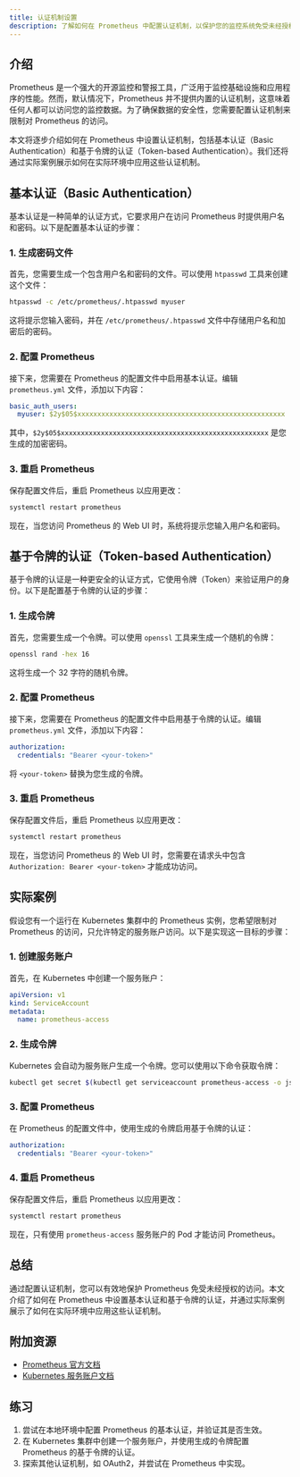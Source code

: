 ```yaml
---
title: 认证机制设置
description: 了解如何在 Prometheus 中配置认证机制，以保护您的监控系统免受未经授权的访问。
---
```


## 介绍

Prometheus 是一个强大的开源监控和警报工具，广泛用于监控基础设施和应用程序的性能。然而，默认情况下，Prometheus 并不提供内置的认证机制，这意味着任何人都可以访问您的监控数据。为了确保数据的安全性，您需要配置认证机制来限制对 Prometheus 的访问。

本文将逐步介绍如何在 Prometheus 中设置认证机制，包括基本认证（Basic Authentication）和基于令牌的认证（Token-based Authentication）。我们还将通过实际案例展示如何在实际环境中应用这些认证机制。

## 基本认证（Basic Authentication）

基本认证是一种简单的认证方式，它要求用户在访问 Prometheus 时提供用户名和密码。以下是配置基本认证的步骤：

### 1. 生成密码文件

首先，您需要生成一个包含用户名和密码的文件。可以使用 `htpasswd` 工具来创建这个文件：

```bash
htpasswd -c /etc/prometheus/.htpasswd myuser
```

这将提示您输入密码，并在 `/etc/prometheus/.htpasswd` 文件中存储用户名和加密后的密码。

### 2. 配置 Prometheus

接下来，您需要在 Prometheus 的配置文件中启用基本认证。编辑 `prometheus.yml` 文件，添加以下内容：

```yaml
basic_auth_users:
  myuser: $2y$05$xxxxxxxxxxxxxxxxxxxxxxxxxxxxxxxxxxxxxxxxxxxxxxxxxxxx
```

其中，`$2y$05$xxxxxxxxxxxxxxxxxxxxxxxxxxxxxxxxxxxxxxxxxxxxxxxxxxxx` 是您生成的加密密码。

### 3. 重启 Prometheus

保存配置文件后，重启 Prometheus 以应用更改：

```bash
systemctl restart prometheus
```

现在，当您访问 Prometheus 的 Web UI 时，系统将提示您输入用户名和密码。

## 基于令牌的认证（Token-based Authentication）

基于令牌的认证是一种更安全的认证方式，它使用令牌（Token）来验证用户的身份。以下是配置基于令牌的认证的步骤：

### 1. 生成令牌

首先，您需要生成一个令牌。可以使用 `openssl` 工具来生成一个随机的令牌：

```bash
openssl rand -hex 16
```

这将生成一个 32 字符的随机令牌。

### 2. 配置 Prometheus

接下来，您需要在 Prometheus 的配置文件中启用基于令牌的认证。编辑 `prometheus.yml` 文件，添加以下内容：

```yaml
authorization:
  credentials: "Bearer <your-token>"
```

将 `<your-token>` 替换为您生成的令牌。

### 3. 重启 Prometheus

保存配置文件后，重启 Prometheus 以应用更改：

```bash
systemctl restart prometheus
```

现在，当您访问 Prometheus 的 Web UI 时，您需要在请求头中包含 `Authorization: Bearer <your-token>` 才能成功访问。

## 实际案例

假设您有一个运行在 Kubernetes 集群中的 Prometheus 实例，您希望限制对 Prometheus 的访问，只允许特定的服务账户访问。以下是实现这一目标的步骤：

### 1. 创建服务账户

首先，在 Kubernetes 中创建一个服务账户：

```yaml
apiVersion: v1
kind: ServiceAccount
metadata:
  name: prometheus-access
```

### 2. 生成令牌

Kubernetes 会自动为服务账户生成一个令牌。您可以使用以下命令获取令牌：

```bash
kubectl get secret $(kubectl get serviceaccount prometheus-access -o jsonpath='{.secrets[0].name}') -o jsonpath='{.data.token}' | base64 --decode
```

### 3. 配置 Prometheus

在 Prometheus 的配置文件中，使用生成的令牌启用基于令牌的认证：

```yaml
authorization:
  credentials: "Bearer <your-token>"
```

### 4. 重启 Prometheus

保存配置文件后，重启 Prometheus 以应用更改：

```bash
systemctl restart prometheus
```

现在，只有使用 `prometheus-access` 服务账户的 Pod 才能访问 Prometheus。

## 总结

通过配置认证机制，您可以有效地保护 Prometheus 免受未经授权的访问。本文介绍了如何在 Prometheus 中设置基本认证和基于令牌的认证，并通过实际案例展示了如何在实际环境中应用这些认证机制。

## 附加资源

- [Prometheus 官方文档](https://prometheus.io/docs/)
- [Kubernetes 服务账户文档](https://kubernetes.io/docs/tasks/configure-pod-container/configure-service-account/)

## 练习

1. 尝试在本地环境中配置 Prometheus 的基本认证，并验证其是否生效。
2. 在 Kubernetes 集群中创建一个服务账户，并使用生成的令牌配置 Prometheus 的基于令牌的认证。
3. 探索其他认证机制，如 OAuth2，并尝试在 Prometheus 中实现。